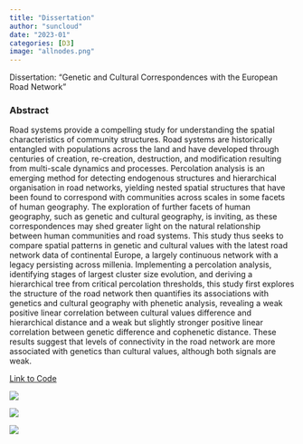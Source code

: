 ```yaml
---
title: "Dissertation"
author: "suncloud"
date: "2023-01"
categories: [D3]
image: "allnodes.png"
---
```


Dissertation: "Genetic and Cultural Correspondences with the European Road Network"

### Abstract

Road systems provide a compelling study for understanding the spatial characteristics of community structures. Road systems are historically entangled with populations across the land and have developed through centuries of creation, re-creation, destruction, and modification resulting from multi-scale dynamics and processes. Percolation analysis is an emerging method for detecting endogenous structures and hierarchical organisation in road networks, yielding nested spatial structures that have been found to correspond with communities across scales in some facets of human geography. The exploration of further facets of human geography, such as genetic and cultural geography, is inviting, as these correspondences may shed greater light on the natural relationship between human communities and road systems. This study thus seeks to compare spatial patterns in genetic and cultural values with the latest road network data of continental Europe, a largely continuous network with a legacy persisting across millenia. Implementing a percolation analysis, identifying stages of largest cluster size evolution, and deriving a hierarchical tree from critical percolation thresholds, this study first explores the structure of the road network then quantifies its associations with genetics and cultural geography with phenetic analysis, revealing a weak positive linear correlation between cultural values difference and hierarchical distance and a weak but slightly stronger positive linear correlation between genetic difference and cophenetic distance. These results suggest that levels of connectivity in the road network are more associated with genetics than cultural values, although both signals are weak.

[Link to Code](https://github.com/sunny-netizen/SDSV/tree/main/Dissertation)

![](plot_grids.png)

![](allnodes.png)

![](lcc123.png)

